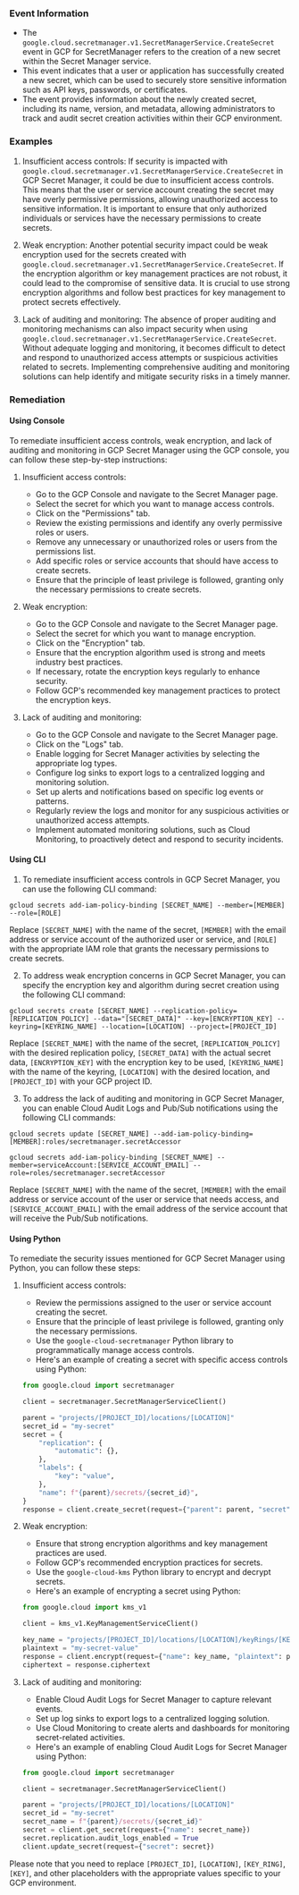 
### Event Information

- The `google.cloud.secretmanager.v1.SecretManagerService.CreateSecret` event in GCP for SecretManager refers to the creation of a new secret within the Secret Manager service.
- This event indicates that a user or application has successfully created a new secret, which can be used to securely store sensitive information such as API keys, passwords, or certificates.
- The event provides information about the newly created secret, including its name, version, and metadata, allowing administrators to track and audit secret creation activities within their GCP environment.


### Examples

1. Insufficient access controls: If security is impacted with `google.cloud.secretmanager.v1.SecretManagerService.CreateSecret` in GCP Secret Manager, it could be due to insufficient access controls. This means that the user or service account creating the secret may have overly permissive permissions, allowing unauthorized access to sensitive information. It is important to ensure that only authorized individuals or services have the necessary permissions to create secrets.

2. Weak encryption: Another potential security impact could be weak encryption used for the secrets created with `google.cloud.secretmanager.v1.SecretManagerService.CreateSecret`. If the encryption algorithm or key management practices are not robust, it could lead to the compromise of sensitive data. It is crucial to use strong encryption algorithms and follow best practices for key management to protect secrets effectively.

3. Lack of auditing and monitoring: The absence of proper auditing and monitoring mechanisms can also impact security when using `google.cloud.secretmanager.v1.SecretManagerService.CreateSecret`. Without adequate logging and monitoring, it becomes difficult to detect and respond to unauthorized access attempts or suspicious activities related to secrets. Implementing comprehensive auditing and monitoring solutions can help identify and mitigate security risks in a timely manner.

### Remediation

#### Using Console

To remediate insufficient access controls, weak encryption, and lack of auditing and monitoring in GCP Secret Manager using the GCP console, you can follow these step-by-step instructions:

1. Insufficient access controls:
   - Go to the GCP Console and navigate to the Secret Manager page.
   - Select the secret for which you want to manage access controls.
   - Click on the "Permissions" tab.
   - Review the existing permissions and identify any overly permissive roles or users.
   - Remove any unnecessary or unauthorized roles or users from the permissions list.
   - Add specific roles or service accounts that should have access to create secrets.
   - Ensure that the principle of least privilege is followed, granting only the necessary permissions to create secrets.

2. Weak encryption:
   - Go to the GCP Console and navigate to the Secret Manager page.
   - Select the secret for which you want to manage encryption.
   - Click on the "Encryption" tab.
   - Ensure that the encryption algorithm used is strong and meets industry best practices.
   - If necessary, rotate the encryption keys regularly to enhance security.
   - Follow GCP's recommended key management practices to protect the encryption keys.

3. Lack of auditing and monitoring:
   - Go to the GCP Console and navigate to the Secret Manager page.
   - Click on the "Logs" tab.
   - Enable logging for Secret Manager activities by selecting the appropriate log types.
   - Configure log sinks to export logs to a centralized logging and monitoring solution.
   - Set up alerts and notifications based on specific log events or patterns.
   - Regularly review the logs and monitor for any suspicious activities or unauthorized access attempts.
   - Implement automated monitoring solutions, such as Cloud Monitoring, to proactively detect and respond to security incidents.

#### Using CLI

1. To remediate insufficient access controls in GCP Secret Manager, you can use the following CLI command:

```
gcloud secrets add-iam-policy-binding [SECRET_NAME] --member=[MEMBER] --role=[ROLE]
```

Replace `[SECRET_NAME]` with the name of the secret, `[MEMBER]` with the email address or service account of the authorized user or service, and `[ROLE]` with the appropriate IAM role that grants the necessary permissions to create secrets.

2. To address weak encryption concerns in GCP Secret Manager, you can specify the encryption key and algorithm during secret creation using the following CLI command:

```
gcloud secrets create [SECRET_NAME] --replication-policy=[REPLICATION_POLICY] --data="[SECRET_DATA]" --key=[ENCRYPTION_KEY] --keyring=[KEYRING_NAME] --location=[LOCATION] --project=[PROJECT_ID]
```

Replace `[SECRET_NAME]` with the name of the secret, `[REPLICATION_POLICY]` with the desired replication policy, `[SECRET_DATA]` with the actual secret data, `[ENCRYPTION_KEY]` with the encryption key to be used, `[KEYRING_NAME]` with the name of the keyring, `[LOCATION]` with the desired location, and `[PROJECT_ID]` with your GCP project ID.

3. To address the lack of auditing and monitoring in GCP Secret Manager, you can enable Cloud Audit Logs and Pub/Sub notifications using the following CLI commands:

```
gcloud secrets update [SECRET_NAME] --add-iam-policy-binding=[MEMBER]:roles/secretmanager.secretAccessor
```

```
gcloud secrets add-iam-policy-binding [SECRET_NAME] --member=serviceAccount:[SERVICE_ACCOUNT_EMAIL] --role=roles/secretmanager.secretAccessor
```

Replace `[SECRET_NAME]` with the name of the secret, `[MEMBER]` with the email address or service account of the user or service that needs access, and `[SERVICE_ACCOUNT_EMAIL]` with the email address of the service account that will receive the Pub/Sub notifications.

#### Using Python

To remediate the security issues mentioned for GCP Secret Manager using Python, you can follow these steps:

1. Insufficient access controls:
   - Review the permissions assigned to the user or service account creating the secret.
   - Ensure that the principle of least privilege is followed, granting only the necessary permissions.
   - Use the `google-cloud-secretmanager` Python library to programmatically manage access controls.
   - Here's an example of creating a secret with specific access controls using Python:

   ```python
   from google.cloud import secretmanager

   client = secretmanager.SecretManagerServiceClient()

   parent = "projects/[PROJECT_ID]/locations/[LOCATION]"
   secret_id = "my-secret"
   secret = {
       "replication": {
           "automatic": {},
       },
       "labels": {
           "key": "value",
       },
       "name": f"{parent}/secrets/{secret_id}",
   }
   response = client.create_secret(request={"parent": parent, "secret": secret})
   ```

2. Weak encryption:
   - Ensure that strong encryption algorithms and key management practices are used.
   - Follow GCP's recommended encryption practices for secrets.
   - Use the `google-cloud-kms` Python library to encrypt and decrypt secrets.
   - Here's an example of encrypting a secret using Python:

   ```python
   from google.cloud import kms_v1

   client = kms_v1.KeyManagementServiceClient()

   key_name = "projects/[PROJECT_ID]/locations/[LOCATION]/keyRings/[KEY_RING]/cryptoKeys/[KEY]"
   plaintext = "my-secret-value"
   response = client.encrypt(request={"name": key_name, "plaintext": plaintext})
   ciphertext = response.ciphertext
   ```

3. Lack of auditing and monitoring:
   - Enable Cloud Audit Logs for Secret Manager to capture relevant events.
   - Set up log sinks to export logs to a centralized logging solution.
   - Use Cloud Monitoring to create alerts and dashboards for monitoring secret-related activities.
   - Here's an example of enabling Cloud Audit Logs for Secret Manager using Python:

   ```python
   from google.cloud import secretmanager

   client = secretmanager.SecretManagerServiceClient()

   parent = "projects/[PROJECT_ID]/locations/[LOCATION]"
   secret_id = "my-secret"
   secret_name = f"{parent}/secrets/{secret_id}"
   secret = client.get_secret(request={"name": secret_name})
   secret.replication.audit_logs_enabled = True
   client.update_secret(request={"secret": secret})
   ```

Please note that you need to replace `[PROJECT_ID]`, `[LOCATION]`, `[KEY_RING]`, `[KEY]`, and other placeholders with the appropriate values specific to your GCP environment.

